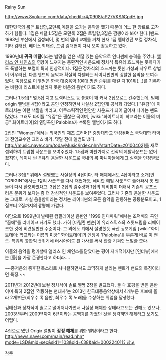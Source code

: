Rainy Sun

http://www.8volume.com/data/cheditor4/0908/aP27VKSACpdH.jpg

대한민국의 [[록]][* 트립합,모던록,메탈을 오가는 음악을 했기 때문에 어느 한 장르로 고착하기 힘들다. 1집은 메탈,1.5집은 모던록 2집은 트립합,3집은 짬뽕이라 봐야 한다.]밴드. 1993년 부산에서 결성되어, 몇 번의 멤버 교체를 거쳐 현재 1집 멤버였던 보컬 정차식, 기타 김태진, 베이스 최태섭, 드럼 김대현이 다시 모여 활동하고 있다.

1990년대 '''귀곡 메탈'''이라는 별명을 얻은 색깔 있는 음악으로 인디씬에 충격을 주었다. [[앨리스 인 체인스]]의 영향이 느껴지는 몽환적인 사운드에 정차식 특유의 흐느끼는 듯하다가도 폭발하는 보컬이 특히 인상적이다. 1집은 정차식의 흐느끼는 듯한 가성과 샤우트 창법이 어우러진, 다른 밴드의 음악과 확실히 차별되는 레이니썬만의 강렬한 음악을 보여주었다. 여담으로 이 앨범은 [[한국 대중음악 100대 명반]] 순위를 매길 때 101위(...)를 기록하는 바람에 리스트에 실리지 못한 비운의 음반이기도 하다.

그러나 1.5집[* 몇.5집 치고 트랙리스트 등 볼륨이 꽤 커서 2집으로도 간주했는데, 밑에 origin 앨범을 4집이라고 공인 인정하면서 사실상 2집인게 공식화 되었다.] "유감"에 이르러서는 이런 색깔을 버리고, 어쿠스틱적인 편안한 사운드가 되어 떨어져 나가는 팬도 많았다. 그래도 타이틀 "유감"은 괜찮은 곡이며, [wiki:"화이트데이: 학교라는 이름의 미궁" 화이트데이]의 엔딩곡인 Palobina가 수록된 앨범이기도 하다.

2집인 "Women"에서는 외국인의 재즈 드러머[* 중앙대학교 안성캠퍼스 국악대학 타악과 전임교수인 크리스 바가. 몇달 전에 앨범도 냈다. http://music.naver.com/todayMusic/index.nhn?startDate=20100402]를 새로 섭외하여 트립합 사운드를 보여주었다. 1.5집과 마찬가지로 전작의 메탈사운드는 없어졌지만, 레이니 썬 특유의 음울한 사운드로 국내의 록 마니아들에게 그 실력을 인정받았다.

그러나 3집[* 위에서 설명했듯 사실상의 4집이다. 타 매체에서도 4집이라고 소개]인 "ORIGIN"에서는 1집의 사운드를 다시 재현하듯, 헤비한 메탈 사운드로 돌아와서 옛 팬들이 다시 환호하였다고. 3집은 2집의 감수성과 1집의 헤비함이 더해서 기존의 공포스러운 분위기 보다는 좀 더 감성적인 사운드를 보여주었다. 그러나 기존의 음울한 사운드는 그대로. 사실 음울함이라는 정서는 레이니썬의 모든 음악을 관통하는 공통분모이고, 1집부터 2집까지의 짬뽕에 가깝다. 

여담으로 1999년에 발매된 컴필레이션 음반인 "1999 인디파워"에서는 조덕배의 곡인 "꿈에"를 리메이크 하기도 했다. 가히 [마릴린 맨슨]이 유리스믹스의 스윗드림을 리메이크한 것에 비견될만한 수준이다. 그 외에도 위에서 설명했듯 국산 공포게임 [wiki:"화이트데이: 학교라는 이름의 미궁" 화이트데이]의 엔딩곡 'Palobina'를 부른게 바로 이 밴드. 특유의 몽환적 분위기에 러시아어로 된 가사를 써서 한층 기괴한 느낌을 준다.

이들의 음악을 평가할때 앨리스 인 체인스를 닮았다는 평이 지배적이지만 [인터뷰]에서는 [툴]을 가장 존경한다고 하더라.... 

{{{#!html
<object width="480" height="385"><param name="movie" value="http://www.youtube.com/v/RJVFe7ZiVnU&amp;hl=ko_KR&amp;fs=1"></param><param name="allowFullScreen" value="true"></param><param name="allowscriptaccess" value="always"></param><embed src="http://www.youtube.com/v/RJVFe7ZiVnU&amp;hl=ko_KR&amp;fs=1" type="application/x-shockwave-flash" allowscriptaccess="always" allowfullscreen="true" width="480" height="385"></embed></object>
}}}
~~중저음의 중후한 목소리로 시니컬하면서도 코믹하게 날리는 멘트가 밴드의 특징이라면 특징.~~

2011년과 2012년에 보컬 정차식이 솔로 앨범 2장을 발표했다. 둘 다 호평을 받은 음반이며 특히 2집인 '격동하는 현대사'는  2013년 한국대중음악상에서 4개부문 후보에 올라 2개부문(최우수 록 음반, 최우수 록 노래)을 수상하는 위업을 달성했다.

김태진과 정차식이 솔로로 떨어저나가면서 사실상 해체한 상태라고 보는 견해도 있으나,
2003년부터 2009년까지 6년이라는 공백기를 가졌던 것을 생각하면 해체라고 보기도 어렵다.

4집으로 냈던 Origin 앨범이 '''잠정 해체'''를 위한 앨범이라고 한다. [[http://news.naver.com/main/read.nhn?mode=LSD&mid=sec&sid1=103&oid=038&aid=0002240115 참고]]

[[각주]]

